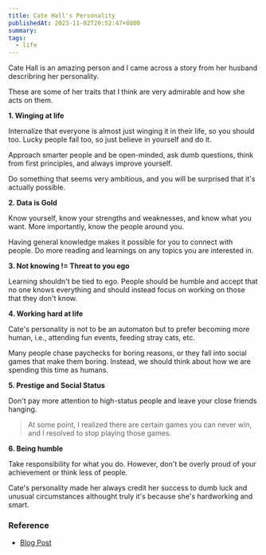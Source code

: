 ```yaml
---
title: Cate Hall's Personality
publishedAt: 2023-11-02T20:52:47+0800
summary:
tags:
  - life
---
```


Cate Hall is an amazing person and I came across a story from her husband describring her personality.

These are some of her traits that I think are very admirable and how she acts on them.

**1. Winging at life**

Internalize that everyone is almost just winging it in their life, so you should too. Lucky people fail too, so just believe in yourself and do it.

Approach smarter people and be open-minded, ask dumb questions, think from first principles, and always improve yourself.

Do something that seems very ambitious, and you will be surprised that it's actually possible.

**2. Data is Gold**

Know yourself, know your strengths and weaknesses, and know what you want. More importantly, know the people around you.

Having general knowledge makes it possible for you to connect with people. Do more reading and learnings on any topics you are interested in.

**3. Not knowing != Threat to you ego**

Learning shouldn't be tied to ego. People should be humble and accept that no one knows everything and should instead focus on working on those that they don't know.

**4. Working hard at life**

Cate's personality is not to be an automaton but to prefer becoming more human, i.e., attending fun events, feeding stray cats, etc.

Many people chase paychecks for boring reasons, or they fall into social games that make them boring. Instead, we should think about how we are spending this time as humans.

**5. Prestige and Social Status**

Don't pay more attention to high-status people and leave your close friends hanging.

> At some point, I realized there are certain games you can never win, and I resolved to stop playing those games.

**6. Being humble**

Take responsibility for what you do. However, don't be overly proud of your achievement or think less of people.

Cate's personality made her always credit her success to dumb luck and unusual circumstances althought truly it's because she's hardworking and smart.

### Reference

- [Blog Post](https://sashachapin.substack.com/p/things-you-learn-dating-cate-hall?curius=2790)
